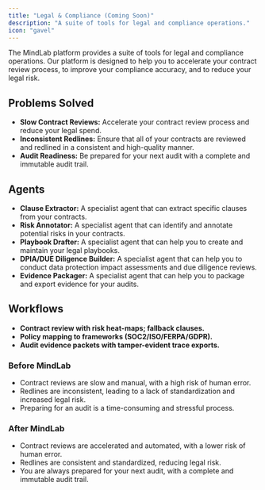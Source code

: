 ```yaml
---
title: "Legal & Compliance (Coming Soon)"
description: "A suite of tools for legal and compliance operations."
icon: "gavel"
---
```


The MindLab platform provides a suite of tools for legal and compliance operations. Our platform is designed to help you to accelerate your contract review process, to improve your compliance accuracy, and to reduce your legal risk.

## Problems Solved

-   **Slow Contract Reviews:** Accelerate your contract review process and reduce your legal spend.
-   **Inconsistent Redlines:** Ensure that all of your contracts are reviewed and redlined in a consistent and high-quality manner.
-   **Audit Readiness:** Be prepared for your next audit with a complete and immutable audit trail.

## Agents

-   **Clause Extractor:** A specialist agent that can extract specific clauses from your contracts.
-   **Risk Annotator:** A specialist agent that can identify and annotate potential risks in your contracts.
-   **Playbook Drafter:** A specialist agent that can help you to create and maintain your legal playbooks.
-   **DPIA/DUE Diligence Builder:** A specialist agent that can help you to conduct data protection impact assessments and due diligence reviews.
-   **Evidence Packager:** A specialist agent that can help you to package and export evidence for your audits.

## Workflows

-   **Contract review with risk heat-maps; fallback clauses.**
-   **Policy mapping to frameworks (SOC2/ISO/FERPA/GDPR).**
-   **Audit evidence packets with tamper-evident trace exports.**

### Before MindLab

-   Contract reviews are slow and manual, with a high risk of human error.
-   Redlines are inconsistent, leading to a lack of standardization and increased legal risk.
-   Preparing for an audit is a time-consuming and stressful process.

### After MindLab

-   Contract reviews are accelerated and automated, with a lower risk of human error.
-   Redlines are consistent and standardized, reducing legal risk.
-   You are always prepared for your next audit, with a complete and immutable audit trail.